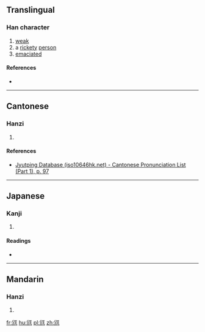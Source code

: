 ==Translingual==

===Han character===
{{Han char|rn=43|rad=尢|as=04|sn=7|four=|canj=CUMG|ids=⿺尣王}}

# [[weak]]
# a [[rickety]] [[person]]
# [[emaciated]]

====References====
* {{Han ref|kx=0298.120|dkj=07557|dj=0593.160|hdz=10553.020|uh=5C29|ud=23593}}

----

==Cantonese==

===Hanzi===
{{yue-hanzi|jyut=[[wong1]]|y=wong1}}

# {{defn|lang=yue|sort=尢04}}

====References====
* [http://www.iso10646hk.net/jp/document/download.jsp Jyutping Database (iso10646hk.net) - Cantonese Pronunciation List (Part 1), p. 97]

----

==Japanese==

===Kanji===
{{ja-kanji|grade=|rs=尢04}}

# {{defn|lang=ja|sort=尢04}}

====Readings====
* {{ja-readings|on=[[おう]] (ō)|kun=[[あしなえ]] (ashinae), [[すねのまがったひと]] (sunenomagattahito)}}

----

==Mandarin==

===Hanzi===
{{cmn-hanzi|pin=[[wāng]] ([[wang1]]), [[kuǐ]] ([[kui3]])|wg=wang<sup>1</sup>, k'uei<sup>3</sup>}}

# {{defn|lang=cmn|sort=尢04}}

[[fr:尩]]
[[hu:尩]]
[[pl:尩]]
[[zh:尩]]